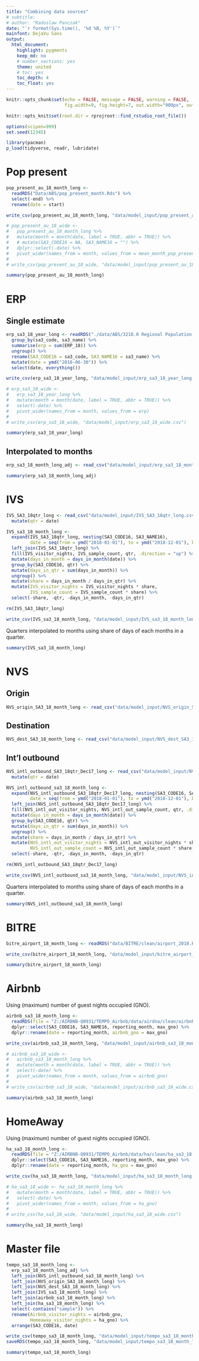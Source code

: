 ```yaml
---
title: "Combining data sources"
# subtitle: 
# author: "Radoslaw Panczak"
date: "`r format(Sys.time(), '%d %B, %Y')`"
mainfont: DejaVu Sans
output: 
  html_document: 
    highlight: pygments
    keep_md: no
    # number_sections: yes
    theme: united
    # toc: yes
    toc_depth: 4
    toc_float: yes
---
```


<!-- ------------------------------------------------------------ --> 

```r
knitr::opts_chunk$set(echo = FALSE, message = FALSE, warning = FALSE, 
                      fig.width=9, fig.height=7, out.width="900px", out.height="700px", dpi=300)

knitr::opts_knit$set(root.dir = rprojroot::find_rstudio_root_file())

options(scipen=999)
set.seed(12345)

library(pacman) 
p_load(tidyverse, readr, lubridate)
```

<!-- ------------------------------------------------------------ --> 

# Pop present

```r
pop_present_au_18_month_long <- 
  readRDS("Data/ABS/pop_present_month.Rds") %>% 
  select(-end) %>% 
  rename(date = start)

write_csv(pop_present_au_18_month_long, "data/model_input/pop_present_au_18_month_long.csv")

# pop_present_au_18_wide <- 
#   pop_present_au_18_month_long %>% 
#   mutate(month = month(date, label = TRUE, abbr = TRUE)) %>% 
#   # mutate(SA3_CODE16 = NA, SA3_NAME16 = "") %>% 
#   dplyr::select(-date) %>% 
#   pivot_wider(names_from = month, values_from = mean_month_pop_present)
# 
# write_csv(pop_present_au_18_wide, "data/model_input/pop_present_au_18_wide.csv")
```

```r
summary(pop_present_au_18_month_long)
```

# ERP

## Single estimate

```r
erp_sa3_18_year_long <- readRDS("./data/ABS/3218.0 Regional Population Growth, Australia, 2017-18/clean/ERP_SA2_2018.Rds") %>% 
  group_by(sa3_code, sa3_name) %>% 
  summarise(erp = sum(ERP_18)) %>% 
  ungroup() %>% 
  rename(SA3_CODE16 = sa3_code, SA3_NAME16 = sa3_name) %>% 
  mutate(date = ymd("2018-06-30")) %>% 
  select(date, everything())

write_csv(erp_sa3_18_year_long, "data/model_input/erp_sa3_18_year_long.csv")

# erp_sa3_18_wide <- 
#   erp_sa3_18_year_long %>% 
#   mutate(month = month(date, label = TRUE, abbr = TRUE)) %>% 
#   select(-date) %>% 
#   pivot_wider(names_from = month, values_from = erp)
# 
# write_csv(erp_sa3_18_wide, "data/model_input/erp_sa3_18_wide.csv")
```

```r
summary(erp_sa3_18_year_long)
```

## Interpolated to months

```r
erp_sa3_18_month_long_adj <- read_csv("data/model_input/erp_sa3_18_month_adj_long.csv")
```

```r
summary(erp_sa3_18_month_long_adj)
```

<!-- ------------------------------------------------------------ --> 

# IVS

```r
IVS_SA3_18qtr_long <- read_csv("data/model_input/IVS_SA3_18qtr_long.csv") %>% 
  mutate(qtr = date)

IVS_sa3_18_month_long <- 
  expand(IVS_SA3_18qtr_long, nesting(SA3_CODE16, SA3_NAME16), 
         date = seq(from = ymd("2018-01-01"), to = ymd("2018-12-01"), by = "month")) %>% 
  left_join(IVS_SA3_18qtr_long) %>% 
  fill(IVS_visitor_nights, IVS_sample_count, qtr, .direction = "up") %>% 
  mutate(days_in_month = days_in_month(date)) %>% 
  group_by(SA3_CODE16, qtr) %>% 
  mutate(days_in_qtr = sum(days_in_month)) %>% 
  ungroup() %>% 
  mutate(share = days_in_month / days_in_qtr) %>% 
  mutate(IVS_visitor_nights = IVS_visitor_nights * share,
         IVS_sample_count = IVS_sample_count * share) %>% 
  select(-share, -qtr, -days_in_month, -days_in_qtr)

rm(IVS_SA3_18qtr_long)

write_csv(IVS_sa3_18_month_long, "data/model_input/IVS_sa3_18_month_long.csv")
```

Quarters interpolated to months using share of days of each months in a quarter.

```r
summary(IVS_sa3_18_month_long)
```

<!-- ------------------------------------------------------------ --> 

# NVS

## Origin

```r
NVS_origin_SA3_18_month_long <- read_csv("data/model_input/NVS_origin_SA3_18_month_long.csv")
```

## Destination

```r
NVS_dest_SA3_18_month_long <- read_csv("data/model_input/NVS_dest_SA3_18_month_long.csv")
```

## Int'l outbound

```r
NVS_intl_outbound_SA3_18qtr_Dec17_long <- read_csv("data/model_input/NVS_intl_outbound_SA3_18qtr+Dec17_long.csv") %>% 
  mutate(qtr = date)

NVS_intl_outbound_sa3_18_month_long <- 
  expand(NVS_intl_outbound_SA3_18qtr_Dec17_long, nesting(SA3_CODE16, SA3_NAME16), 
         date = seq(from = ymd("2018-01-01"), to = ymd("2018-12-01"), by = "month")) %>% 
  left_join(NVS_intl_outbound_SA3_18qtr_Dec17_long) %>% 
  fill(NVS_intl_out_visitor_nights, NVS_intl_out_sample_count, qtr, .direction = "up") %>% 
  mutate(days_in_month = days_in_month(date)) %>% 
  group_by(SA3_CODE16, qtr) %>% 
  mutate(days_in_qtr = sum(days_in_month)) %>% 
  ungroup() %>% 
  mutate(share = days_in_month / days_in_qtr) %>% 
  mutate(NVS_intl_out_visitor_nights = NVS_intl_out_visitor_nights * share,
         NVS_intl_out_sample_count = NVS_intl_out_sample_count * share) %>% 
  select(-share, -qtr, -days_in_month, -days_in_qtr)

rm(NVS_intl_outbound_SA3_18qtr_Dec17_long)

write_csv(NVS_intl_outbound_sa3_18_month_long, "data/model_input/NVS_intl_outbound_sa3_18_month_long.csv")
```

Quarters interpolated to months using share of days of each months in a quarter.

```r
summary(NVS_intl_outbound_sa3_18_month_long)
```

<!-- ------------------------------------------------------------ --> 

# BITRE

```r
bitre_airport_18_month_long <- readRDS("data/BITRE/clean/airport_2018.Rds")

write_csv(bitre_airport_18_month_long, "data/model_input/bitre_airport_18_month_long.csv")
```

```r
summary(bitre_airport_18_month_long)
```

<!-- ------------------------------------------------------------ --> 

# Airbnb

Using (maximum) number of guest nights occupied (GNO).

```r
airbnb_sa3_18_month_long <- 
  readRDS(file = "Z:/AIRBNB-Q0931/TEMPO_Airbnb/data/airdna/clean/airbnb_sa3_18.rds") %>% 
  dplyr::select(SA3_CODE16, SA3_NAME16, reporting_month, max_gno) %>% 
  dplyr::rename(date = reporting_month, airbnb_gno = max_gno)

write_csv(airbnb_sa3_18_month_long, "data/model_input/airbnb_sa3_18_month_long.csv")

# airbnb_sa3_18_wide <- 
#   airbnb_sa3_18_month_long %>% 
#   mutate(month = month(date, label = TRUE, abbr = TRUE)) %>% 
#   select(-date) %>% 
#   pivot_wider(names_from = month, values_from = airbnb_gno)
# 
# write_csv(airbnb_sa3_18_wide, "data/model_input/airbnb_sa3_18_wide.csv")
```

```r
summary(airbnb_sa3_18_month_long)
```

<!-- ------------------------------------------------------------ --> 

# HomeAway

Using (maximum) number of guest nights occupied (GNO).

```r
ha_sa3_18_month_long <- 
  readRDS(file = "Z:/AIRBNB-Q0931/TEMPO_Airbnb/data/ha/clean/ha_sa3_18.rds") %>% 
  dplyr::select(SA3_CODE16, SA3_NAME16, reporting_month, max_gno) %>% 
  dplyr::rename(date = reporting_month, ha_gno = max_gno)

write_csv(ha_sa3_18_month_long, "data/model_input/ha_sa3_18_month_long.csv")

# ha_sa3_18_wide <- ha_sa3_18_month_long %>% 
#   mutate(month = month(date, label = TRUE, abbr = TRUE)) %>% 
#   select(-date) %>% 
#   pivot_wider(names_from = month, values_from = ha_gno)
# 
# write_csv(ha_sa3_18_wide, "data/model_input/ha_sa3_18_wide.csv")
```

```r
summary(ha_sa3_18_month_long)
```

<!-- ------------------------------------------------------------ --> 

# Master file

```r
tempo_sa3_18_month_long <- 
  erp_sa3_18_month_long_adj %>% 
  left_join(NVS_intl_outbound_sa3_18_month_long) %>% 
  left_join(NVS_origin_SA3_18_month_long) %>% 
  left_join(NVS_dest_SA3_18_month_long) %>% 
  left_join(IVS_sa3_18_month_long) %>% 
  left_join(airbnb_sa3_18_month_long) %>% 
  left_join(ha_sa3_18_month_long) %>% 
  select(-contains("sample")) %>% 
  rename(Airbnb_visitor_nights = airbnb_gno,
         Homeaway_visitor_nights = ha_gno) %>% 
  arrange(SA3_CODE16, date)

write_csv(tempo_sa3_18_month_long, "data/model_input/tempo_sa3_18_month_long.csv")
saveRDS(tempo_sa3_18_month_long, "data/model_input/tempo_sa3_18_month_long.Rds")

summary(tempo_sa3_18_month_long)
```

